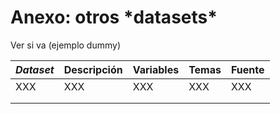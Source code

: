 # Anexo: otros \*datasets\* {.unnumbered}

Ver si va (ejemplo dummy)

| *Dataset* | Descripción | Variables | Temas | Fuente |
|-----------|-------------|-----------|-------|--------|
| XXX       | XXX         | XXX       | XXX   | XXX    |
|           |             |           |       |        |
|           |             |           |       |        |

::: {#refs}
:::
